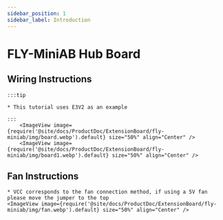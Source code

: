 ```yaml
---
sidebar_position: 1
sidebar_label: Introduction
---
```


# FLY-MiniAB Hub Board

## Wiring Instructions

    :::tip

    * This tutorial uses E3V2 as an example

    :::
        <ImageView image={require('@site/docs/ProductDoc/ExtensionBoard/fly-miniab/img/board.webp').default} size="50%" align="Center" />
        <ImageView image={require('@site/docs/ProductDoc/ExtensionBoard/fly-miniab/img/board1.webp').default} size="50%" align="Center" />

## Fan Instructions
    * VCC corresponds to the fan connection method, if using a 5V fan please move the jumper to the top 
    <ImageView image={require('@site/docs/ProductDoc/ExtensionBoard/fly-miniab/img/fan.webp').default} size="50%" align="Center" />
